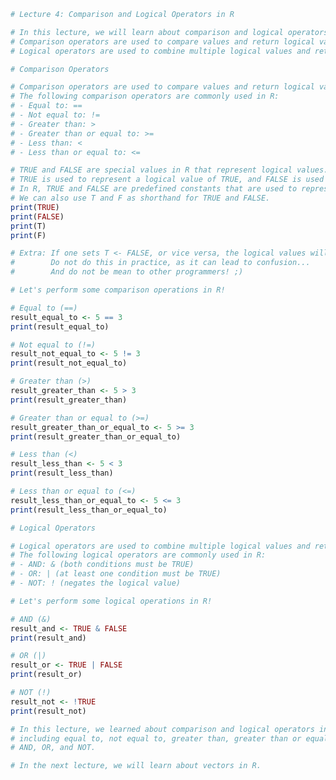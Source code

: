 
```r
# Lecture 4: Comparison and Logical Operators in R

# In this lecture, we will learn about comparison and logical operators in R.
# Comparison operators are used to compare values and return logical values (TRUE or FALSE) based on the comparison.
# Logical operators are used to combine multiple logical values and return a single logical value.

# Comparison Operators

# Comparison operators are used to compare values and return logical values (TRUE or FALSE) based on the comparison.
# The following comparison operators are commonly used in R:
# - Equal to: ==
# - Not equal to: !=
# - Greater than: >
# - Greater than or equal to: >=
# - Less than: <
# - Less than or equal to: <=

# TRUE and FALSE are special values in R that represent logical values.
# TRUE is used to represent a logical value of TRUE, and FALSE is used to represent a logical value of FALSE.
# In R, TRUE and FALSE are predefined constants that are used to represent logical values.
# We can also use T and F as shorthand for TRUE and FALSE.
print(TRUE)
print(FALSE)
print(T)
print(F)

# Extra: If one sets T <- FALSE, or vice versa, the logical values will be updated for the these variables!
#        Do not do this in practice, as it can lead to confusion...
#        And do not be mean to other programmers! ;)

# Let's perform some comparison operations in R!

# Equal to (==)
result_equal_to <- 5 == 3
print(result_equal_to)

# Not equal to (!=)
result_not_equal_to <- 5 != 3
print(result_not_equal_to)

# Greater than (>)
result_greater_than <- 5 > 3
print(result_greater_than)

# Greater than or equal to (>=)
result_greater_than_or_equal_to <- 5 >= 3
print(result_greater_than_or_equal_to)

# Less than (<)
result_less_than <- 5 < 3
print(result_less_than)

# Less than or equal to (<=)
result_less_than_or_equal_to <- 5 <= 3
print(result_less_than_or_equal_to)

# Logical Operators

# Logical operators are used to combine multiple logical values and return a single logical value.
# The following logical operators are commonly used in R:
# - AND: & (both conditions must be TRUE)
# - OR: | (at least one condition must be TRUE)
# - NOT: ! (negates the logical value)

# Let's perform some logical operations in R!

# AND (&)
result_and <- TRUE & FALSE
print(result_and)

# OR (|)
result_or <- TRUE | FALSE
print(result_or)

# NOT (!)
result_not <- !TRUE
print(result_not)

# In this lecture, we learned about comparison and logical operators in R,
# including equal to, not equal to, greater than, greater than or equal to, less than, less than or equal to,
# AND, OR, and NOT.

# In the next lecture, we will learn about vectors in R.
```

